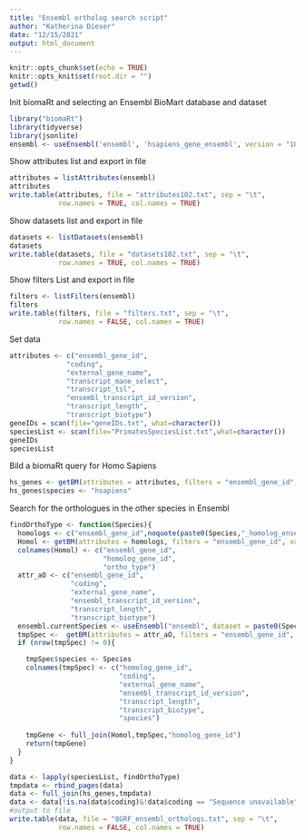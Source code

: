 ---
title: "Ensembl ortholog search script"
author: "Katherina Dieser"
date: "12/15/2021"
output: html_document
---

```{r setup, include=FALSE}
knitr::opts_chunk$set(echo = TRUE)
knitr::opts_knit$set(root.dir = "")
getwd()
```



Init biomaRt and selecting an Ensembl BioMart database and dataset

```{r}
library("biomaRt")
library(tidyverse)
library(jsonlite)
ensembl <- useEnsembl('ensembl', 'hsapiens_gene_ensembl', version = "102")
```


Show attributes list and export in file
```{r}
attributes = listAttributes(ensembl)
attributes
write.table(attributes, file = "attributes102.txt", sep = "\t",
            row.names = TRUE, col.names = TRUE)
```


Show datasets list and export in file
```{r}
datasets <- listDatasets(ensembl)
datasets
write.table(datasets, file = "datasets102.txt", sep = "\t",
            row.names = TRUE, col.names = TRUE)
```

Show filters List and export in file
```{r}
filters <- listFilters(ensembl)
filters
write.table(filters, file = "filters.txt", sep = "\t",
            row.names = FALSE, col.names = TRUE)
```


Set data
```{r}

attributes <- c("ensembl_gene_id",
              "coding",
              "external_gene_name",
              "transcript_mane_select",
              "transcript_tsl",
              "ensembl_transcript_id_version",
              "transcript_length",
              "transcript_biotype")
geneIDs = scan(file="geneIDs.txt", what=character())
speciesList <- scan(file="PrimatesSpeciesList.txt",what=character())
geneIDs
speciesList

```

Bild a biomaRt query for Homo Sapiens
```{r}
hs_genes <- getBM(attributes = attributes, filters = "ensembl_gene_id", values = geneIDs, mart = ensembl)
hs_genes$species <- "hsapiens"
```

Search for the orthologues in the other species in Ensembl
```{r}
findOrthoType <- function(Species){
  homologs <- c("ensembl_gene_id",noquote(paste0(Species,"_homolog_ensembl_gene")),noquote(paste0(Species,"_homolog_orthology_type")))
  Homol <- getBM(attributes = homologs, filters = "ensembl_gene_id", values = geneIDs , mart = ensembl)
  colnames(Homol) <- c("ensembl_gene_id",
                       "homolog_gene_id",
                       "ortho_type")
  attr_aO <- c("ensembl_gene_id",
               "coding",
               "external_gene_name",
               "ensembl_transcript_id_version",
               "transcript_length",
               "transcript_biotype")
  ensembl.currentSpecies <- useEnsembl("ensembl", dataset = paste0(Species,"_gene_ensembl"),version = "102")
  tmpSpec <-  getBM(attributes = attr_aO, filters = "ensembl_gene_id", values = Homol$homolog_gene_id, mart = ensembl.currentSpecies)
  if (nrow(tmpSpec) != 0){

    tmpSpec$species <- Species 
    colnames(tmpSpec) <- c("homolog_gene_id",
                           "coding",
                           "external_gene_name",
                           "ensembl_transcript_id_version",
                           "transcript_length",
                           "transcript_biotype",
                           "species")
    
    tmpGene <- full_join(Homol,tmpSpec,"homolog_gene_id")
    return(tmpGene)
  }
}

data <- lapply(speciesList, findOrthoType)
tmpdata <- rbind_pages(data)
data <- full_join(hs_genes,tmpdata)
data <- data[!is.na(data$coding)&!data$coding == "Sequence unavailable",]
#output to file
write.table(data, file = "8GRF_ensembl_orthologs.txt", sep = "\t",
            row.names = FALSE, col.names = TRUE)
```




